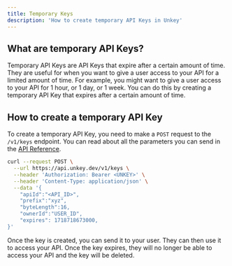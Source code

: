 ```yaml
---
title: Temporary Keys
description: 'How to create temporary API Keys in Unkey'
---
```


## What are temporary API Keys?

Temporary API Keys are API Keys that expire after a certain amount of time. They are useful for when you want to give a user access to your API for a limited amount of time. For example, you might want to give a user access to your API for 1 hour, or 1 day, or 1 week. You can do this by creating a temporary API Key that expires after a certain amount of time.

## How to create a temporary API Key

To create a temporary API Key, you need to make a `POST` request to the `/v1/keys` endpoint. You can read about all the parameters you can send in the [API Reference](/docs/api-reference/create).

```bash
curl --request POST \
  --url https://api.unkey.dev/v1/keys \
  --header 'Authorization: Bearer <UNKEY>' \
  --header 'Content-Type: application/json' \
  --data '{
	"apiId":"<API_ID>",
	"prefix":"xyz",
	"byteLength":16,
	"ownerId":"USER_ID",
	"expires": 1718718673000,
}'
```

Once the key is created, you can send it to your user. They can then use it to access your API. Once the key expires, they will no longer be able to access your API and the key will be deleted.